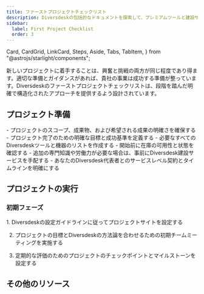 ```yaml
---
title: ファーストプロジェクトチェックリスト
description: Diversdeskの包括的なドキュメントを探索して、プレミアムツールと建設サービスを詳しく見てください。
sidebar:
  label: First Project Checklist
  order: 3
---
```

  Card,
  CardGrid,
  LinkCard,
  Steps,
  Aside,
  Tabs,
  TabItem,
} from "@astrojs/starlight/components";

新しいプロジェクトに着手することは、興奮と挑戦の両方が同じ程度であり得ます。適切な準備とガイダンスがあれば、貴社の事業は成功する準備が整っています。Diversdeskのファーストプロジェクトチェックリストは、段階を踏んだ明確で構造化されたアプローチを提供するよう設計されています。

## プロジェクト準備

<CardGrid>
  <Card title="スコープと目標">
    - プロジェクトのスコープ、成果物、および希望される成果の明確さを確保する
    - プロジェクト完了のための明確な目標と成功基準を定義する
  </Card>
  <Card title="ツールと機器">
    - 必要なすべてのDiversdeskツールと機器のリストを作成する
    - 開始前に在庫の可用性と状態を確認する
  </Card>
  <Card title="サービスの手配">
    - 追加の専門知識や労働力が必要な場合は、事前にDiversdesk建設サービスを手配する
    - あなたのDiversdesk代表者とのサービスレベル契約とタイムラインを明確にする
  </Card>
</CardGrid>

## プロジェクトの実行
### 初期フェーズ
<Steps>
1. Diversdeskの設定ガイドラインに従ってプロジェクトサイトを設定する

2. プロジェクトの目標とDiversdeskの方法論を合わせるための初期チームミーティングを実施する

3. 定期的な評価のためのプロジェクトのチェックポイントとマイルストーンを設定する
</Steps>


## その他のリソース
<CardGrid>
<LinkCard
  title="詳細なガイド"
  description="Diversdeskツールとサービスの詳細なドキュメントとユーザーマニュアルにアクセスします。"
  href="ja/guides/getting-started"
/>
<LinkCard
  title="サポート連絡先"
  description="プロジェクト全体で利用可能なDiversdeskサポートの連絡先の詳細を手元に保管してください。"
  href="ja/guides/getting-started"
/>
<LinkCard
  title="高度な学習"
  description="Diversdeskが提供するさらなる教育リソースを探索して、スキルと知識を磨きます。"
  href="ja/guides/getting-started"
/>
</CardGrid>
